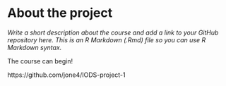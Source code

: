 
# About the project

*Write a short description about the course and add a link to your GitHub repository here. This is an R Markdown (.Rmd) file so you can use R Markdown syntax.*

The course can begin!

https://github.com/jone4/IODS-project-1
```r
```

